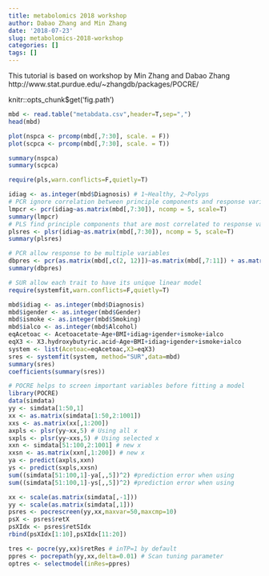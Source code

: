 ---
title: metabolomics 2018 workshop
author: Dabao Zhang and Min Zhang
date: '2018-07-23'
slug: metabolomics-2018-workshop
categories: []
tags: []
---

This tutorial is based on workshop by Min Zhang and Dabao Zhang
http://www.stat.purdue.edu/~zhangdb/packages/POCRE/

knitr::opts_chunk$get('fig.path')

```{r eval=TRUE, echo=TRUE}
mbd <- read.table("metabdata.csv",header=T,sep=",")
head(mbd)
```

```{r eval=TRUE, echo=TRUE}
plot(nspca <- prcomp(mbd[,7:30], scale. = F))
plot(scpca <- prcomp(mbd[,7:30], scale. = T))
```
```{r eval=TRUE, echo=TRUE}
summary(nspca)
summary(scpca)
```

```{r eval=TRUE, echo=FALSE}
require(pls,warn.conflicts=F,quietly=T)
```

```{r eval=TRUE, echo=TRUE}
idiag <- as.integer(mbd$Diagnosis) # 1~Healthy, 2~Polyps
# PCR ignore correlation between principle components and response variable
lmpcr <- pcr(idiag~as.matrix(mbd[,7:30]), ncomp = 5, scale=T)
summary(lmpcr)
# PLS find principle components that are most correlated to response variable
plsres <- plsr(idiag~as.matrix(mbd[,7:30]), ncomp = 5, scale=T)
summary(plsres)
```

```{r eval=TRUE, echo=TRUE}
# PCR allow response to be multiple variables
dbpres <- pcr(as.matrix(mbd[,c(2, 12)])~as.matrix(mbd[,7:11]) + as.matrix(mbd[,13:30]),5)
summary(dbpres)
```


```{r eval=TRUE, echo=TRUE, results="hide"}
# SUR allow each trait to have its unique linear model
require(systemfit,warn.conflicts=F,quietly=T)
```
```{r eval=TRUE, echo=TRUE}
mbd$idiag <- as.integer(mbd$Diagnosis)
mbd$igender <- as.integer(mbd$Gender)
mbd$ismoke <- as.integer(mbd$Smoking)
mbd$ialco <- as.integer(mbd$Alcohol)
eqAcetoac <- Acetoacetate~Age+BMI+idiag+igender+ismoke+ialco
eqX3 <- X3.hydroxybutyric.acid~Age+BMI+idiag+igender+ismoke+ialco
system <- list(Acetoac=eqAcetoac,X3=eqX3)
sres <- systemfit(system, method="SUR",data=mbd)
summary(sres)
coefficients(summary(sres))

```


```{r eval=FALSE, echo=TRUE}
# POCRE helps to screen important variables before fitting a model
library(POCRE)
data(simdata)
yy <- simdata[1:50,1]
xx <- as.matrix(simdata[1:50,2:1001])
xxs <- as.matrix(xx[,1:200])
axpls <- plsr(yy~xx,5) # Using all x
sxpls <- plsr(yy~xxs,5) # Using selected x
xxn <- simdata[51:100,2:1001] # new x
xxsn <- as.matrix(xxn[,1:200]) # new x
ya <- predict(axpls,xxn)
ys <- predict(sxpls,xxsn)
sum((simdata[51:100,1]-ya[,,5])^2) #prediction error when using
sum((simdata[51:100,1]-ys[,,5])^2) #prediction error when using

xx <- scale(as.matrix(simdata[,-1]))
yy <- scale(as.matrix(simdata[,1]))
psres <- pocrescreen(yy,xx,maxvar=50,maxcmp=10)
psX <- psres$retX
psXIdx <- psres$retSIdx
rbind(psXIdx[1:10],psXIdx[11:20])

tres <- pocre(yy,xx)$retRes # inTP=1 by default
ppres <- pocrepath(yy,xx,delta=0.01) # Scan tuning parameter
optres <- selectmodel(inRes=ppres)

```